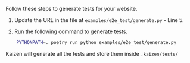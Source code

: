Follow these steps to generate tests for your website.

1. Update the URL in the file at `examples/e2e_test/generate.py` - Line 5.

2. Run the following command to generate tests.
```bash copy
    PYTHONPATH=. poetry run python examples/e2e_test/generate.py
```
  
Kaizen will generate all the tests and store them inside `.kaizen/tests/`
